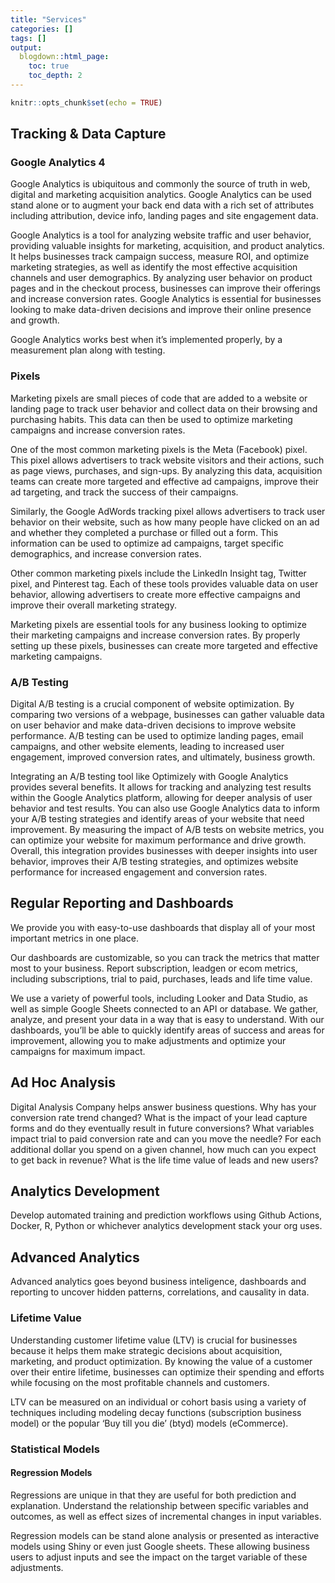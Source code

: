 ```yaml
---
title: "Services"
categories: []
tags: []
output:
  blogdown::html_page:
    toc: true
    toc_depth: 2
---
```


```r
knitr::opts_chunk$set(echo = TRUE)
```

## Tracking & Data Capture

### Google Analytics 4

Google Analytics is ubiquitous and commonly the source of truth in web, digital and marketing acquisition analytics. Google Analytics can be used stand alone or to augment your back end data with a rich set of attributes including attribution, device info, landing pages and site engagement data.

Google Analytics is a tool for analyzing website traffic and user behavior, providing valuable insights for marketing, acquisition, and product analytics. It helps businesses track campaign success, measure ROI, and optimize marketing strategies, as well as identify the most effective acquisition channels and user demographics. By analyzing user behavior on product pages and in the checkout process, businesses can improve their offerings and increase conversion rates. Google Analytics is essential for businesses looking to make data-driven decisions and improve their online presence and growth.

Google Analytics works best when it's implemented properly, by a measurement plan along with testing.

### Pixels

Marketing pixels are small pieces of code that are added to a website or landing page to track user behavior and collect data on their browsing and purchasing habits. This data can then be used to optimize marketing campaigns and increase conversion rates.

One of the most common marketing pixels is the Meta (Facebook) pixel. This pixel allows advertisers to track website visitors and their actions, such as page views, purchases, and sign-ups. By analyzing this data, acquisition teams can create more targeted and effective ad campaigns, improve their ad targeting, and track the success of their campaigns.

Similarly, the Google AdWords tracking pixel allows advertisers to track user behavior on their website, such as how many people have clicked on an ad and whether they completed a purchase or filled out a form. This information can be used to optimize ad campaigns, target specific demographics, and increase conversion rates.

Other common marketing pixels include the LinkedIn Insight tag, Twitter pixel, and Pinterest tag. Each of these tools provides valuable data on user behavior, allowing advertisers to create more effective campaigns and improve their overall marketing strategy.

Marketing pixels are essential tools for any business looking to optimize their marketing campaigns and increase conversion rates. By properly setting up these pixels, businesses can create more targeted and effective marketing campaigns.

### A/B Testing

Digital A/B testing is a crucial component of website optimization. By comparing two versions of a webpage, businesses can gather valuable data on user behavior and make data-driven decisions to improve website performance. A/B testing can be used to optimize landing pages, email campaigns, and other website elements, leading to increased user engagement, improved conversion rates, and ultimately, business growth.

Integrating an A/B testing tool like Optimizely with Google Analytics provides several benefits. It allows for tracking and analyzing test results within the Google Analytics platform, allowing for deeper analysis of user behavior and test results. You can also use Google Analytics data to inform your A/B testing strategies and identify areas of your website that need improvement. By measuring the impact of A/B tests on website metrics, you can optimize your website for maximum performance and drive growth. Overall, this integration provides businesses with deeper insights into user behavior, improves their A/B testing strategies, and optimizes website performance for increased engagement and conversion rates.

## Regular Reporting and Dashboards

We provide you with easy-to-use dashboards that display all of your most important metrics in one place.

Our dashboards are customizable, so you can track the metrics that matter most to your business. Report subscription, leadgen or ecom metrics, including subscriptions, trial to paid, purchases, leads and life time value.

We use a variety of powerful tools, including Looker and Data Studio, as well as simple Google Sheets connected to an API or database. We gather, analyze, and present your data in a way that is easy to understand. With our dashboards, you'll be able to quickly identify areas of success and areas for improvement, allowing you to make adjustments and optimize your campaigns for maximum impact.

## Ad Hoc Analysis

Digital Analysis Company helps answer business questions. Why has your conversion rate trend changed? What is the impact of your lead capture forms and do they eventually result in future conversions? What variables impact trial to paid conversion rate and can you move the needle? For each additional dollar you spend on a given channel, how much can you expect to get back in revenue? What is the life time value of leads and new users?

## Analytics Development

Develop automated training and prediction workflows using Github Actions, Docker, R, Python or whichever analytics development stack your org uses.

## Advanced Analytics

Advanced analytics goes beyond business inteligence, dashboards and reporting to uncover hidden patterns, correlations, and causality in data.

### Lifetime Value

Understanding customer lifetime value (LTV) is crucial for businesses because it helps them make strategic decisions about acquisition, marketing, and product optimization. By knowing the value of a customer over their entire lifetime, businesses can optimize their spending and efforts while focusing on the most profitable channels and customers.

LTV can be measured on an individual or cohort basis using a variety of techniques including modeling decay functions (subscription business model) or the popular 'Buy till you die' (btyd) models (eCommerce).

### Statistical Models

#### Regression Models

Regressions are unique in that they are useful for both prediction and explanation. Understand the relationship between specific variables and outcomes, as well as effect sizes of incremental changes in input variables.

Regression models can be stand alone analysis or presented as interactive models using Shiny or even just Google sheets. These allowing business users to adjust inputs and see the impact on the target variable of these adjustments.
